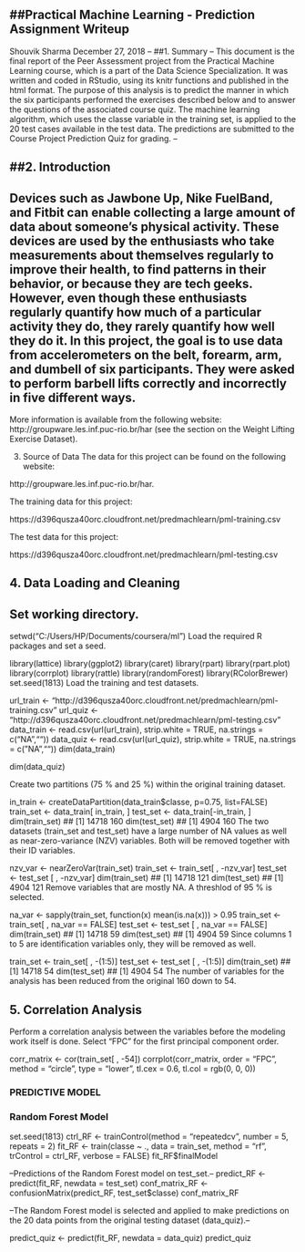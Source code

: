 ##Practical Machine Learning - Prediction Assignment Writeup
--
Shouvik Sharma
December 27, 2018
--
##1. Summary
--
This document is the final report of the Peer Assessment project from the Practical Machine Learning course, which is a part of the Data Science Specialization. It was written and coded in RStudio, using its knitr functions and published in the html format. The purpose of this analysis is to predict the manner in which the six participants performed the exercises described below and to answer the questions of the associated course quiz. The machine learning algorithm, which uses the classe variable in the training set, is applied to the 20 test cases available in the test data. The predictions are submitted to the Course Project Prediction Quiz for grading.
--

##2. Introduction
--
Devices such as Jawbone Up, Nike FuelBand, and Fitbit can enable collecting a large amount of data about someone’s physical activity. These devices are used by the enthusiasts who take measurements about themselves regularly to improve their health, to find patterns in their behavior, or because they are tech geeks. However, even though these enthusiasts regularly quantify how much of a particular activity they do, they rarely quantify how well they do it. In this project, the goal is to use data from accelerometers on the belt, forearm, arm, and dumbell of six participants. They were asked to perform barbell lifts correctly and incorrectly in five different ways.
--
More information is available from the following website: http://groupware.les.inf.puc-rio.br/har (see the section on the Weight Lifting Exercise Dataset).

3. Source of Data
The data for this project can be found on the following website:

http://groupware.les.inf.puc-rio.br/har.

The training data for this project:

https://d396qusza40orc.cloudfront.net/predmachlearn/pml-training.csv

The test data for this project:

https://d396qusza40orc.cloudfront.net/predmachlearn/pml-testing.csv


4. Data Loading and Cleaning
--
Set working directory.
--
setwd("C:/Users/HP/Documents/coursera/ml")
Load the required R packages and set a seed.

library(lattice)
library(ggplot2)
library(caret)
library(rpart)
library(rpart.plot)
library(corrplot)
library(rattle)
library(randomForest)
library(RColorBrewer)
set.seed(1813)
Load the training and test datasets.

url_train <- "http://d396qusza40orc.cloudfront.net/predmachlearn/pml-training.csv"
url_quiz  <- "http://d396qusza40orc.cloudfront.net/predmachlearn/pml-testing.csv"
data_train <- read.csv(url(url_train), strip.white = TRUE, na.strings = c("NA",""))
data_quiz  <- read.csv(url(url_quiz),  strip.white = TRUE, na.strings = c("NA",""))
dim(data_train)

dim(data_quiz)

Create two partitions (75 % and 25 %) within the original training dataset.

in_train  <- createDataPartition(data_train$classe, p=0.75, list=FALSE)
train_set <- data_train[ in_train, ]
test_set  <- data_train[-in_train, ]
dim(train_set)
## [1] 14718   160
dim(test_set)
## [1] 4904  160
The two datasets (train_set and test_set) have a large number of NA values as well as near-zero-variance (NZV) variables. Both will be removed together with their ID variables.

nzv_var <- nearZeroVar(train_set)
train_set <- train_set[ , -nzv_var]
test_set  <- test_set [ , -nzv_var]
dim(train_set)
## [1] 14718   121
dim(test_set)
## [1] 4904  121
Remove variables that are mostly NA. A threshlod of 95 % is selected.

na_var <- sapply(train_set, function(x) mean(is.na(x))) > 0.95
train_set <- train_set[ , na_var == FALSE]
test_set  <- test_set [ , na_var == FALSE]
dim(train_set)
## [1] 14718    59
dim(test_set)
## [1] 4904   59
Since columns 1 to 5 are identification variables only, they will be removed as well.

train_set <- train_set[ , -(1:5)]
test_set  <- test_set [ , -(1:5)]
dim(train_set)
## [1] 14718    54
dim(test_set)
## [1] 4904   54
The number of variables for the analysis has been reduced from the original 160 down to 54.

## 5. Correlation Analysis
Perform a correlation analysis between the variables before the modeling work itself is done. Select “FPC” for the first principal component order.

corr_matrix <- cor(train_set[ , -54])
corrplot(corr_matrix, order = "FPC", method = "circle", type = "lower",
         tl.cex = 0.6, tl.col = rgb(0, 0, 0))


### PREDICTIVE MODEL
### Random Forest Model
set.seed(1813)
ctrl_RF <- trainControl(method = "repeatedcv", number = 5, repeats = 2)
fit_RF  <- train(classe ~ ., data = train_set, method = "rf",
                  trControl = ctrl_RF, verbose = FALSE)
fit_RF$finalModel

--Predictions of the Random Forest model on test_set.--
predict_RF <- predict(fit_RF, newdata = test_set)
conf_matrix_RF <- confusionMatrix(predict_RF, test_set$classe)
conf_matrix_RF

--The Random Forest model is selected and applied to make predictions on the 20 data points from the original testing dataset (data_quiz).--

predict_quiz <- predict(fit_RF, newdata = data_quiz)
predict_quiz


